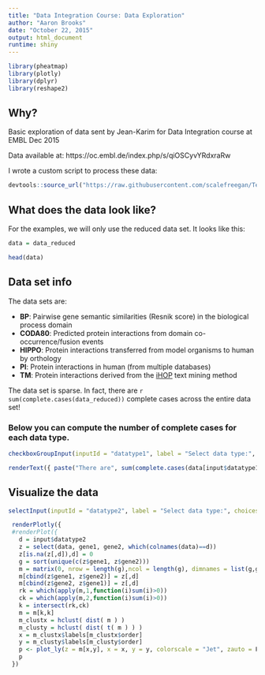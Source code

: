 ```yaml
---
title: "Data Integration Course: Data Exploration"
author: "Aaron Brooks"
date: "October 22, 2015"
output: html_document
runtime: shiny
---
```


```r
library(pheatmap)
library(plotly)
library(dplyr)
library(reshape2)
```

## Why?

Basic exploration of data sent by Jean-Karim for Data Integration course at EMBL Dec 2015

Data available at: https://oc.embl.de/index.php/s/qiOSCyvYRdxraRw

I wrote a custom script to process these data:

```r
devtools::source_url("https://raw.githubusercontent.com/scalefreegan/Teaching/master/DataIntegration/readData.R")
```

## What does the data look like?

For the examples, we will only use the reduced data set. It looks like this:

```r
data = data_reduced

head(data)
```

## Data set info

The data sets are: 

* __BP__: Pairwise gene semantic similarities (Resnik score) in the biological process domain
* __CODA80__: Predicted protein interactions from domain co-occurrence/fusion events
* __HIPPO__: Protein interactions transferred from model organisms to human by orthology
* __PI__: Protein interactions in human (from multiple databases)
* __TM__: Protein interactions derived from the [iHOP](http://www.ihop-net.org/UniPub/iHOP/help.html) text mining method

The data set is sparse. In fact, there are `r sum(complete.cases(data_reduced))` complete cases across the entire data set! 

### Below you can compute the number of complete cases for each data type.

```r
checkboxGroupInput(inputId = "datatype1", label = "Select data type:", choices = colnames(data)[-c(1,2)], inline = T)
```

```r
renderText({ paste("There are", sum(complete.cases(data[input$datatype1])), "complete cases across these data sets", sep= " " )})
```

## Visualize the data

```r
selectInput(inputId = "datatype2", label = "Select data type:", choices = colnames(data_reduced)[-c(1,2)], selected = 1)
```

```r
 renderPlotly({
 #renderPlot({
   d = input$datatype2
   z = select(data, gene1, gene2, which(colnames(data)==d))
   z[is.na(z[,d]),d] = 0
   g = sort(unique(c(z$gene1, z$gene2)))
   m = matrix(0, nrow = length(g),ncol = length(g), dimnames = list(g,g))
   m[cbind(z$gene1, z$gene2)] = z[,d]
   m[cbind(z$gene2, z$gene1)] = z[,d]
   rk = which(apply(m,1,function(i)sum(i)>0))
   ck = which(apply(m,2,function(i)sum(i)>0))
   k = intersect(rk,ck)
   m = m[k,k]
   m_clustx = hclust( dist( m ) )
   m_clusty = hclust( dist( t( m ) ) )
   x = m_clustx$labels[m_clustx$order]
   y = m_clusty$labels[m_clusty$order]
   p <- plot_ly(z = m[x,y], x = x, y = y, colorscale = "Jet", zauto = F, zmin = 0, zmax = quantile(m[m>0],.9), type = "heatmap", filename="r-docs/basic-heatmap")
   p
 })
```


